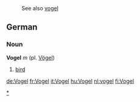 :See also [[vogel]]
==German==
===Noun===
'''Vogel''' ''m'' (pl. [[Vögel]])
#[[bird]]

[[Category:de:Birds|*]]

[[de:Vogel]]
[[fr:Vogel]]
[[it:Vogel]]
[[hu:Vogel]]
[[nl:vogel]]
[[fi:Vogel]]